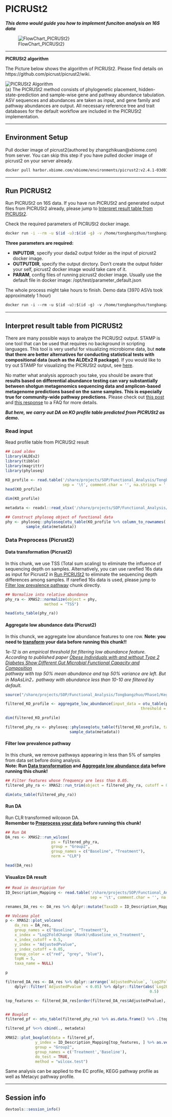 # PICRUSt2

_**This demo would guide you how to implement funciton analysis on 16S data**_  

![FlowChart_PICRUSt2}](./flowcharts/FlowChart_PICRUSt2.jpg)

---

**PICRUSt2 algorithm**

The Picture below shows the algorithm of PICRUSt2. Please find details on https://github.com/picrust/picrust2/wiki.  

![PICRUSt2 Algorithm](./flowcharts/PICRUSt2Algorithm.jpg)  
(a) The PICRUSt2 method consists of phylogenetic placement, hidden-state-prediction and sample-wise gene and pathway abundance tabulation. ASV sequences and abundances are taken as input, and gene family and pathway abundances are output. All necessary reference tree and trait databases for the default workflow are included in the PICRUSt2 implementation.  

---

## Environment Setup  

Pull docker image of picrust2(authored by zhangzhikuan@xbiome.com) from server. You can skip this step if you have pulled docker image of picrust2 on your server already.  

```markdown
docker pull harbor.xbiome.com/xbiome/environments/picrust2:v2.4.1-03d011a
```

---

## Run PICRUSt2  

Run PICRUSt2 on 16S data.  If you have run PICRUSt2 and generated output files from PICRUSt2 already, please jump to [Interpret result table from PICRUSt2](#interpret-result-table-from-picrust2).

Check the required parameters of PICRUSt2 docker image.  

```bash
docker run -i --rm -u $(id -u):$(id -g) -v /home/tongbangzhuo/tongbangzhuo_Xbiome1/Project/PICRUSt2/:/in harbor.xbiome.com/xbiome/environments/picrust2:v2.4.1-03d011a bash -c "python picrust2_main.py --help"
```

**Three parameters are required:**  

- **INPUTDIR**, specify your dada2 output folder as the input of picrust2 docker image.  
- **OUTPUTDIR**, specify the output dirctory. Don't create the output folder your self, picrust2 docker image would take care of it.  
- **PARAM**, config files of running picrust2 docker image. Usually use the default file in docker image: /opt/test/parameter_default.json  

The whole process might take hours to finish. Demo data (3970 ASVs took approximately 1 hour)  

```markdown
docker run -i --rm -u $(id -u):$(id -g) -v /home/tongbangzhuo/tongbangzhuo_Xbiome1/Project/PICRUSt2/:/in harbor.xbiome.com/xbiome/environments/picrust2:v2.4.1-03d011a bash -c "python picrust2_main.py -i /in/Demodata/ -o /in/output/ -p /opt/test/parameter_default.json"
```

---

## Interpret result table from PICRUSt2  

There are many possible ways to analyze the PICRUSt2 output. STAMP is one tool that can be used that requires no background in scripting languages. This tool is very useful for visualizing microbiome data, but **note that there are better alternatives for conducting statistical tests with compositional data (such as the ALDEx2 R package)**. If you would like to try out STAMP for visualizing the PICRUSt2 output, see [here](https://github.com/picrust/picrust2/wiki/STAMP-example).

No matter what analysis approach you take, you should be aware that **results based on differential abundance testing can vary substantially between shotgun metagenomics sequencing data and amplicon-based metagenome predictions based on the same samples. This is especially true for community-wide pathway predictions.** Please check out [this post](https://github.com/picrust/picrust2/wiki/Major-Bug-Reports-and-Announcements#updated-biorxiv-pre-print-and-major-caveats-highlighted) and [this response](https://github.com/picrust/picrust2/wiki/Frequently-Asked-Questions#how-should-i-analyze-the-picrust2-output) to a FAQ for more details.  

_**But here, we carry out DA on  KO profile table predicted from PICRUSt2 as demo.**_

### Read input  

Read profile table from PICRUSt2 result

```r
## Load aldex
library(ALDEx2)
library(tibble)
library(magrittr)
library(phyloseq)

KO_profile <- read.table('/share/projects/SOP/Functional_Analysis/Tongbangzhuo/Demodata/PICRUSt2/output/KO_metagenome_out/pred_metagenome_unstrat.tsv',
                         sep = '\t', comment.char = '', na.strings = '', header = TRUE, check.names = FALSE)
head(KO_profile)

dim(KO_profile)

metadata <- readxl::read_xlsx('/share/projects/SOP/Functional_Analysis/Tongbangzhuo/Demodata/PICRUSt2/Demodata/Eround1_Animal_metadata.xlsx') %>% as.data.frame() %>% column_to_rownames('SampleID')

## Construct phyloseq object of functional data
phy <- phyloseq::phyloseq(otu_table(KO_profile %>% column_to_rownames('function'), taxa_are_rows = TRUE),
         sample_data(metadata))
```

### Data Preprocess (Picrust2)

#### Data transformation (Picrust2)

In this chunk, we use TSS (Total sum scaling) to eliminate the influence of sequencing depth on samples.  Alternatively, you can use rarefied 16s data as input for Picrust2 in [Run PICRUSt2](#run-picrust2) to eliminate the sequencing depth differences among samples. If rarefied 16s data is used, please jump to [Filter low prevalence pathway](#filter-low-prevalence-pathway) chunk directly.

```r
## Normalize into relative abundance
phy_ra <- XMAS2::normalize(object = phy,
                 method = "TSS")

head(otu_table(phy_ra))
```

#### Aggregate low abundance data (Picrust2)

In this chunck, we aggregate low abundance features to one row. **Note: you need to [transform](#data-transformation-picrust2) your data before running this chunk!!**  

_1e-12 is an empirical threshold fot filtering low abundance feature. According to published paper [Obese Individuals with and without Type 2 Diabetes Show Different Gut Microbial Functional Capacity and Composition](https://doi.org/10.1016/j.chom.2019.07.004)  
pathway with top 50% mean abundance and top 50% variance are left. But in MaAsLin2，pathway with abundance less than 10-10 are filtered by default._  

```r
source("/share/projects/SOP/Functional_Analysis/Tongbangzhuo/Phase1/Kegg/Scripts/R/ultility.R")

filtered_KO_profile <- aggregate_low_abundance(input_data = otu_table(phy_ra) %>% as.data.frame(),
                                                           threshold = 1e-12) ## threshold should be modified based on your on study

dim(filtered_KO_profile)

filtered_phy_ra <- phyloseq::phyloseq(otu_table(filtered_KO_profile, taxa_are_rows = TRUE),
                            sample_data(metadata))

```

#### Filter low prevalence pathway

In this chunk, we remove pathways appearing in less than 5% of samples from data set before doing analysis.  
**Note: Run [Data transformation](#data-transformation-picrust2) and [Aggregate low abundance data](#aggregate-low-abundance-data-picrust2) before running this chunk!**  

```r

## Filter features whose frequency are less than 0.05. 
filtered_phy_ra <- XMAS2::run_trim(object = filtered_phy_ra, cutoff = 0.05, trim = "feature")

dim(otu_table(filtered_phy_ra))

```

#### Run DA  

Run CLR transformed wilcoxon DA.  
**Remember to [Preprocess your data](#data-preprocess-picrust2) before running this chunk!**  

```r

## Run DA
DA_res <- XMAS2::run_wilcox(
                    ps = filtered_phy_ra,
                    group = "Group2",
                    group_names = c("Baseline", "Treatment"),
                    norm = "CLR")

head(DA_res)

```

#### Visualize DA result  

```r
## Read in description for 
ID_Description_Mapping <- read.table('/share/projects/SOP/Functional_Analysis/Tongbangzhuo/Demodata/PICRUSt2/output/KO_metagenome_out/pred_metagenome_unstrat_descrip.tsv',
                                     sep = '\t', comment.char = '', na.strings = '', quote = '', header = TRUE, check.names = FALSE) %>% .[, c(1,2)] %>% column_to_rownames('function')

renames_DA_res <- DA_res %>% dplyr::mutate(TaxaID = ID_Description_Mapping[DA_res$TaxaID,] %>% as.vector())

## Volcano plot
p <- XMAS2::plot_volcano(
    da_res = DA_res,
    group_names = c("Baseline", "Treatment"),
    x_index = "Log2FoldChange (Rank)\nBaseline_vs_Treatment",
    x_index_cutoff = 0.5,
    y_index = "AdjustedPvalue",
    y_index_cutoff = 0.05,
    group_color = c("red", "grey", "blue"),
    topN = 5,
    taxa_name = NULL)

p

filtered_DA_res <- DA_res %>% dplyr::arrange(`AdjustedPvalue`, `Log2FoldChange (Rank)\nBaseline_vs_Treatment`) %>% 
    dplyr::filter(`AdjustedPvalue` < 0.05) %>% dplyr::filter(abs(`Log2FoldChange (Rank)\nBaseline_vs_Treatment`) > 
                                                               0.5)

top_features <- filtered_DA_res[order(filtered_DA_res$AdjustedPvalue), ] %>% head(5) %>% .$TaxaID


## Boxplot
filtered_pf <- otu_table(filtered_phy_ra) %>% as.data.frame() %>% .[top_features, ] %>% rownames_to_column('feature') %>% dplyr::mutate(feature = ID_Description_Mapping[top_features, ]) %>% column_to_rownames('feature') %>% t() %>% as.data.frame()

filtered_pf %<>% cbind(., metadata)

XMAS2::plot_boxplot(data = filtered_pf,
             y_index = ID_Description_Mapping[top_features, ] %>% as.vector(),
             group = "Group2",
             group_names = c('Treatment','Baseline'),
             do_test = TRUE,
             method = "wilcox.test")


```

Same analysis can be applied to the EC profile, KEGG pathway profile as well as Metacyc pathway profile.  

---

## Session info

```r
devtools::session_info()
```
